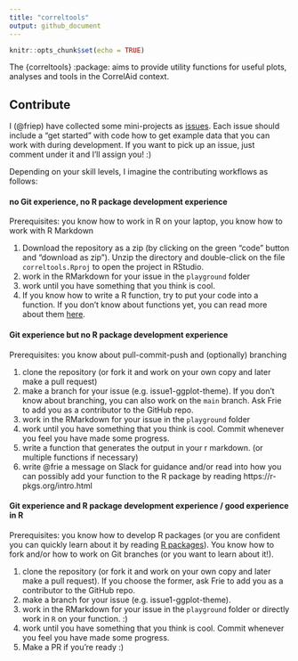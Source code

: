 ```yaml
---
title: "correltools"
output: github_document
---
```


```r
knitr::opts_chunk$set(echo = TRUE)
```

The {correltools} :package: aims to provide utility functions for useful plots, analyses and tools in the CorrelAid context.


## Contribute

I (@friep) have collected some mini-projects as [issues](https://github.com/CorrelAid/correltools/issues). Each issue should include a "get started" with code how to get example data that you can work with during development. If you want to pick up an issue, just comment under it and I'll assign you! :) 

Depending on your skill levels, I imagine the contributing workflows as follows:

#### no Git experience, no R package development experience

Prerequisites: you know how to work in R on your laptop, you know how to work with R Markdown

1. Download the repository as a zip (by clicking on the green "code" button and "download as zip"). Unzip the directory and double-click on the file `correltools.Rproj` to open the project in RStudio.
2. work in the RMarkdown for your issue in the `playground` folder
3. work until you have something that you think is cool.
4. If you know how to write a R function, try to put your code into a function. If you don't know about functions yet, you can read more about them [here](https://r4ds.had.co.nz/functions.html).


#### Git experience but no R package development experience

Prerequisites: you know about pull-commit-push and (optionally) branching

1. clone the repository (or fork it and work on your own copy and later make a pull request)
2. make a branch for your issue (e.g. issue1-ggplot-theme). If you don't know about branching, you can also work on the `main` branch. Ask Frie to add you as a contributor to the GitHub repo.
3. work in the RMarkdown for your issue in the `playground` folder
4. work until you have something that you think is cool. Commit whenever you feel you have made some progress. 
5. write a function that generates the output in your r markdown. (or multiple functions if necessary)
6. write @frie a message on Slack for guidance and/or read into how you can possibly add your function to the R package by reading https://r-pkgs.org/intro.html

#### Git experience and R package development experience / good experience in R
Prerequisites: you know how to develop R packages (or you are confident you can quickly learn about it by reading [R packages](https://r4ds.had.co.nz/index.html)). You know how to fork and/or how to work on Git branches (or you want to learn about it!).


1. clone the repository (or fork it and work on your own copy and later make a pull request). If you choose the former, ask Frie to add you as a contributor to the GitHub repo.
2. make a branch for your issue (e.g. issue1-ggplot-theme).
3. work in the RMarkdown for your issue in the `playground` folder or directly work in `R` on your function. :) 
4. work until you have something that you think is cool. Commit whenever you feel you have made some progress. 
5. Make a PR if you're ready :)


